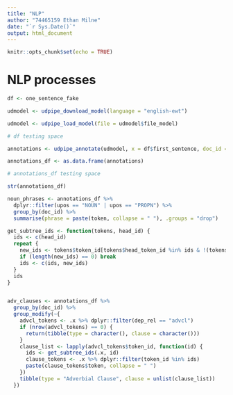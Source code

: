 ```yaml
---
title: "NLP"
author: "74465159 Ethan Milne"
date: "`r Sys.Date()`"
output: html_document
---
```


```r
knitr::opts_chunk$set(echo = TRUE)
```


# NLP processes
```r
df <- one_sentence_fake

udmodel <- udpipe_download_model(language = "english-ewt")

udmodel <- udpipe_load_model(file = udmodel$file_model)
```

```r
# df testing space

```



```r
annotations <- udpipe_annotate(udmodel, x = df$first_sentence, doc_id = df$entry)

annotations_df <- as.data.frame(annotations)
```

```r
# annotations_df testing space

str(annotations_df)
```



```r
noun_phrases <- annotations_df %>%
  dplyr::filter(upos == "NOUN" | upos == "PROPN") %>%
  group_by(doc_id) %>%
  summarise(phrase = paste(token, collapse = " "), .groups = "drop")

```

```r
get_subtree_ids <- function(tokens, head_id) {
  ids <- c(head_id)
  repeat {
    new_ids <- tokens$token_id[tokens$head_token_id %in% ids & !(tokens$token_id %in% ids)]
    if (length(new_ids) == 0) break
    ids <- c(ids, new_ids)
  }
  ids
}


adv_clauses <- annotations_df %>%
  group_by(doc_id) %>%
  group_modify(~{
    advcl_tokens <- .x %>% dplyr::filter(dep_rel == "advcl")
    if (nrow(advcl_tokens) == 0) {
      return(tibble(type = character(), clause = character()))
    }
    clause_list <- lapply(advcl_tokens$token_id, function(id) {
      ids <- get_subtree_ids(.x, id)
      clause_tokens <- .x %>% dplyr::filter(token_id %in% ids)
      paste(clause_tokens$token, collapse = " ")
    })
    tibble(type = "Adverbial Clause", clause = unlist(clause_list))
  })
```